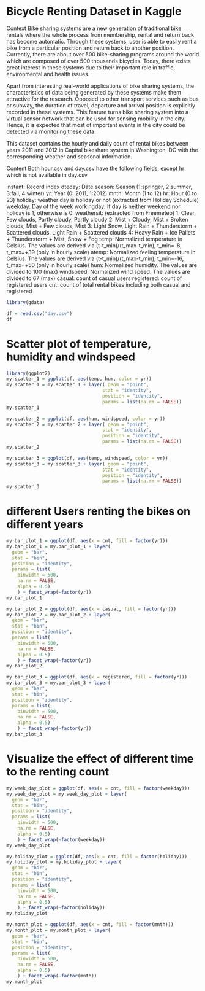# Bicycle Renting Dataset in Kaggle
Context
Bike sharing systems are a new generation of traditional bike rentals where the whole process from membership, rental and return back has become automatic. Through these systems, user is able to easily rent a bike from a particular position and return back to another position. Currently, there are about over 500 bike-sharing programs around the world which are composed of over 500 thousands bicycles. Today, there exists great interest in these systems due to their important role in traffic, environmental and health issues.

Apart from interesting real-world applications of bike sharing systems, the characteristics of data being generated by these systems make them attractive for the research. Opposed to other transport services such as bus or subway, the duration of travel, departure and arrival position is explicitly recorded in these systems. This feature turns bike sharing system into a virtual sensor network that can be used for sensing mobility in the city. Hence, it is expected that most of important events in the city could be detected via monitoring these data.

This dataset contains the hourly and daily count of rental bikes between years 2011 and 2012 in Capital bikeshare system in Washington, DC with the corresponding weather and seasonal information.

Content
Both hour.csv and day.csv have the following fields, except hr which is not available in day.csv

instant: Record index
dteday: Date
season: Season (1:springer, 2:summer, 3:fall, 4:winter)
yr: Year (0: 2011, 1:2012)
mnth: Month (1 to 12)
hr: Hour (0 to 23)
holiday: weather day is holiday or not (extracted from Holiday Schedule)
weekday: Day of the week
workingday: If day is neither weekend nor holiday is 1, otherwise is 0.
weathersit: (extracted from Freemeteo)
1: Clear, Few clouds, Partly cloudy, Partly cloudy
2: Mist + Cloudy, Mist + Broken clouds, Mist + Few clouds, Mist
3: Light Snow, Light Rain + Thunderstorm + Scattered clouds, Light Rain + Scattered clouds
4: Heavy Rain + Ice Pallets + Thunderstorm + Mist, Snow + Fog
temp: Normalized temperature in Celsius. The values are derived via (t-t_min)/(t_max-t_min), t_min=-8, t_max=+39 (only in hourly scale)
atemp: Normalized feeling temperature in Celsius. The values are derived via (t-t_min)/(t_max-t_min), t_min=-16, t_max=+50 (only in hourly scale)
hum: Normalized humidity. The values are divided to 100 (max)
windspeed: Normalized wind speed. The values are divided to 67 (max)
casual: count of casual users
registered: count of registered users
cnt: count of total rental bikes including both casual and registered

```r
library(gdata)

df = read.csv("day.csv")
df
```
# Scatter plot of temperature, humidity and windspeed

```r
library(ggplot2)
my.scatter_1 = ggplot(df, aes(temp, hum, color = yr))
my.scatter_1 = my.scatter_1 + layer( geom = "point",
                                   stat = "identity",
                                   position = "identity",
                                   params = list(na.rm = FALSE))
my.scatter_1

my.scatter_2 = ggplot(df, aes(hum, windspeed, color = yr))
my.scatter_2 = my.scatter_2 + layer( geom = "point",
                                   stat = "identity",
                                   position = "identity",
                                   params = list(na.rm = FALSE))
my.scatter_2

my.scatter_3 = ggplot(df, aes(temp, windspeed, color = yr))
my.scatter_3 = my.scatter_3 + layer( geom = "point",
                                   stat = "identity",
                                   position = "identity",
                                   params = list(na.rm = FALSE))
my.scatter_3
```
# different Users renting the bikes on different years

```r
my.bar_plot_1 = ggplot(df, aes(x = cnt, fill = factor(yr)))
my.bar_plot_1 = my.bar_plot_1 + layer(
  geom = "bar",
  stat = "bin",
  position = "identity",
  params = list(
    binwidth = 500,
    na.rm = FALSE,
    alpha = 0.5)
    ) + facet_wrap(~factor(yr))
my.bar_plot_1

my.bar_plot_2 = ggplot(df, aes(x = casual, fill = factor(yr)))
my.bar_plot_2 = my.bar_plot_2 + layer(
  geom = "bar",
  stat = "bin",
  position = "identity",
  params = list(
    binwidth = 500,
    na.rm = FALSE,
    alpha = 0.5)
    ) + facet_wrap(~factor(yr))
my.bar_plot_2

my.bar_plot_3 = ggplot(df, aes(x = registered, fill = factor(yr)))
my.bar_plot_3 = my.bar_plot_3 + layer(
  geom = "bar",
  stat = "bin",
  position = "identity",
  params = list(
    binwidth = 500,
    na.rm = FALSE,
    alpha = 0.5)
    ) + facet_wrap(~factor(yr))
my.bar_plot_3
```
# Visualize the effect of different time to the renting count

```r
my.week_day_plot = ggplot(df, aes(x = cnt, fill = factor(weekday)))
my.week_day_plot = my.week_day_plot + layer(
  geom = "bar",
  stat = "bin",
  position = "identity",
  params = list(
    binwidth = 500,
    na.rm = FALSE,
    alpha = 0.5)
    ) + facet_wrap(~factor(weekday))
my.week_day_plot

my.holiday_plot = ggplot(df, aes(x = cnt, fill = factor(holiday)))
my.holiday_plot = my.holiday_plot + layer(
  geom = "bar",
  stat = "bin",
  position = "identity",
  params = list(
    binwidth = 500,
    na.rm = FALSE,
    alpha = 0.5)
    ) + facet_wrap(~factor(holiday))
my.holiday_plot

my.month_plot = ggplot(df, aes(x = cnt, fill = factor(mnth)))
my.month_plot = my.month_plot + layer(
  geom = "bar",
  stat = "bin",
  position = "identity",
  params = list(
    binwidth = 500,
    na.rm = FALSE,
    alpha = 0.5)
    ) + facet_wrap(~factor(mnth))
my.month_plot
```

